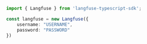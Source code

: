 ```typescript index.ts
import { Langfuse } from 'langfuse-typescript-sdk';

const langfuse = new Langfuse({
    username: "USERNAME",
    password: "PASSWORD"
})
```